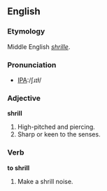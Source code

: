 ==English==

===Etymology===
Middle English ''[[shrille]]''.

===Pronunciation===
*[[w:International Phonetic Alphabet|IPA]]:/ʃɹɪɫ/

===Adjective===
'''shrill'''
# High-pitched and piercing.
# Sharp or keen to the senses.

===Verb===
'''to shrill'''
# Make a shrill noise.